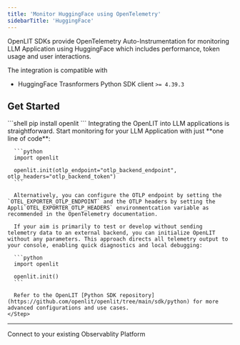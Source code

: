 ```yaml
---
title: 'Monitor HuggingFace using OpenTelemetry'
sidebarTitle: 'HuggingFace'
---
```


OpenLIT SDKs provide OpenTelemetry Auto-Instrumentation for monitoring LLM Application using HuggingFace which includes performance, token usage and user interactions.

The integration is compatible with  
- HuggingFace Trasnformers Python SDK client `>= 4.39.3` 

## Get Started 

<Steps>
    <Step title="Install the OpenLIT Python SDK using pip">
      ```shell
      pip install openlit
      ```
    </Step>
    <Step title="Add the following two lines to your application code:">
      Integrating the OpenLIT into LLM applications is straightforward. Start monitoring for your LLM Application with just **one line of code**: 

      ```python
      import openlit

      openlit.init(otlp_endpoint="otlp_backend_endpoint", otlp_headers="otlp_backend_token")
      ```

      Alternatively, you can configure the OTLP endpoint by setting the `OTEL_EXPORTER_OTLP_ENDPOINT` and the OTLP headers by setting the Appli`OTEL_EXPORTER_OTLP_HEADERS` environmentcation variable as recommended in the OpenTelemetry documentation.

      If your aim is primarily to test or develop without sending telemetry data to an external backend, you can initialize OpenLIT without any parameters. This approach directs all telemetry output to your console, enabling quick diagnostics and local debugging:
      
      ```python
      import openlit

      openlit.init()
      ```
      
      Refer to the OpenLIT [Python SDK repository](https://github.com/openlit/openlit/tree/main/sdk/python) for more advanced configurations and use cases.
    </Step>
</Steps>

---

<CardGroup cols={2}>
<Card title="Connections" href="/latest/connections/intro" icon='link'>
Connect to your existing Observablity Platform
</Card>
</CardGroup>